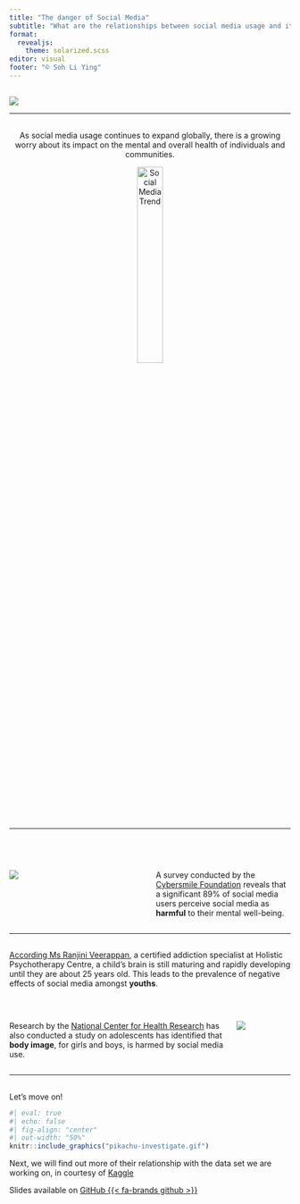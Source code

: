 ---
title: "The danger of Social Media"
subtitle: "What are the relationships between social media usage and its negative impacts?"
format: 
  revealjs:
    theme: solarized.scss
editor: visual
footer: "© Soh Li Ying"
---

##  {data-menu-title="Introduction"}

![](slide-1.png) <br>

------------------------------------------------------------------------

##  {data-menu-title="Growing worry"}

::: {style="text-align: center;"}
As social media usage continues to expand globally, there is a growing worry about its impact on the mental and overall health of individuals and communities.

<img src="rising-trend.gif" alt="Social Media Trend" width="30%" height="auto"/>
:::

------------------------------------------------------------------------

##  {data-menu-title="Social Media perception"}

<br>

::: columns
::: {.column width="50%"}
![](NM2207.gif)
:::

::: {.column width="50%"}
A survey conducted by the [Cybersmile Foundation](https://www.marketingtechnews.net/news/2022/jun/22/89-of-people-feel-social-media-negatively-affects-their-mental-health/) reveals that a significant 89% of social media users perceive social media as **harmful** to their mental well-being.
:::
:::

------------------------------------------------------------------------

##  {data-menu-title="Impact of SM on youths"}

[According Ms Ranjini Veerappan](https://www.channelnewsasia.com/singapore/big-read-teenagers-social-media-addiction-cost-mental-health-3647121), a certified addiction specialist at Holistic Psychotherapy Centre, a child's brain is still maturing and rapidly developing until they are about 25 years old. This leads to the prevalence of negative effects of social media amongst **youths**.

<br>

::: columns
::: {.column width="80%"}
Research by the [National Center for Health Research](https://www.center4research.org/social-media-affects-mental-health/) has also conducted a study on adolescents has identified that **body image**, for girls and boys, is harmed by social media use.
:::

::: {.column width="20%"}
![](body-shaming.png)
:::
:::

------------------------------------------------------------------------

##  {#TheEnd data-menu-title="Last Slide"}

::: {.slide-container .centered}
::: {.slide-title .center-text}
Let's move on!
:::

```{r}
#| eval: true 
#| echo: false
#| fig-align: "center"
#| out-width: "50%" 
knitr::include_graphics("pikachu-investigate.gif")
```

::: {.center-text .body-text-l}
Next, we will find out more of their relationship with the data set we are working on, in courtesy of [Kaggle](https://www.kaggle.com/datasets/souvikahmed071/social-media-and-mental-health)
:::

::: footer
Slides available on [GitHub {{< fa-brands github >}}](https://liyinnng.github.io/nm2207-slides/NM2207.html#/title-slide)
:::
:::